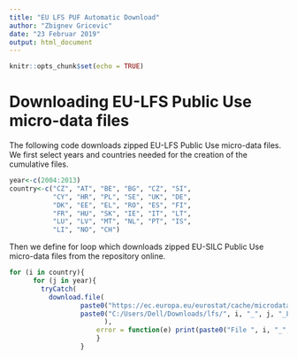 ---
title: "EU LFS PUF Automatic Download"
author: "Zbignev Gricevic"
date: "23 Februar 2019"
output: html_document
---

```{r setup, include=FALSE}
knitr::opts_chunk$set(echo = TRUE)
```

# Downloading EU-LFS Public Use micro-data files

The following code downloads zipped EU-LFS Public Use micro-data files. We first select years
and countries needed for the creation of the cumulative files.

```{r echo=TRUE, warning=FALSE, message=FALSE}
year<-c(2004:2013)
country<-c("CZ", "AT", "BE", "BG", "CZ", "SI",
           "CY", "HR", "PL", "SE", "UK", "DE", 
           "DK", "EE", "EL", "RO", "ES", "FI", 
           "FR", "HU", "SK", "IE", "IT", "LT", 
           "LU", "LV", "MT", "NL", "PT", "IS",
           "LI", "NO", "CH")
```

Then we define for loop which downloads zipped EU-SILC Public Use micro-data files from the repository online.

```{r echo=TRUE, warning=FALSE, message=FALSE}
for (i in country){
      for (j in year){
        tryCatch(      
          download.file(
                  paste0("https://ec.europa.eu/eurostat/cache/microdata/lfs/", i, "_", j, "_LFS.zip"),
                  paste0("C:/Users/Dell/Downloads/lfs/", i, "_", j, "_LFS.zip")
                        ),
                      error = function(e) print(paste0("File ", i, "_", j, "_LFS.zip does not exist")))
                      }
                  }

```
